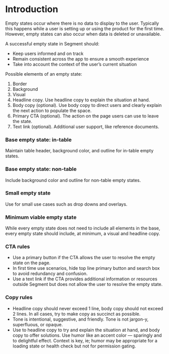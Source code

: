 # Introduction

Empty states occur where there is no data to display to the user. Typically this happens while a user is setting up or using the product for the first time. However, empty states can also occur when data is deleted or unavailable.

A successful empty state in Segment should:

- Keep users informed and on track
- Remain consistent across the app to ensure a smooth experience
- Take into account the context of the user’s current situation

Possible elements of an empty state:

1. Border
2. Background
3. Visual
4. Headline copy. Use headline copy to explain the situation at hand.
5. Body copy (optional). Use body copy to direct users and clearly explain the next action to populate the space.
6. Primary CTA (optional). The action on the page users can use to leave the state.
7. Text link (optional). Additional user support, like reference documents.

### Base empty state: in-table

Maintain table header, background color, and outline for in-table empty states.

### Base empty state: non-table

Include background color and outline for non-table empty states.

### Small empty state

Use for small use cases such as drop downs and overlays.

### Minimum viable empty state

While every empty state does not need to include all elements in the base, every empty state should include, at minimum, a visual and headline copy.

### CTA rules

- Use a primary button if the CTA allows the user to resolve the empty state on the page.
- In first time use scenarios, hide top line primary button and search box to avoid redundancy and confusion.
- Use a text link if the CTA provides additional information or resources outside Segment but does not allow the user to resolve the empty state.

### Copy rules

- Headline copy should never exceed 1 line, body copy should not exceed 2 lines. In all cases, try to make copy as succinct as possible.
- Tone is intentional, suggestive, and friendly. Tone is not jargon-y, superfluous, or opaque.
- Use to headline copy to try and explain the situation at hand, and body copy to offer solutions. Use humor like an accent color — sparingly and to delightful effect. Context is key, ie; humor may be appropriate for a loading state or health check but not for permission gating.
